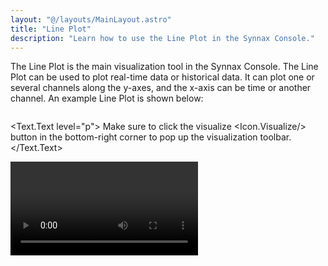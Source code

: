 ```yaml
---
layout: "@/layouts/MainLayout.astro"
title: "Line Plot"
description: "Learn how to use the Line Plot in the Synnax Console."
---
```


The Line Plot is the main visualization tool in the Synnax Console. The Line
Plot can be used to plot real-time data or historical data. It can plot one or
several channels along the y-axes, and the x-axis can be time or another
channel. An example Line Plot is shown below:

<Image client:only="react" id="console/line-plot"  />

<Text.Text level="p">
Make sure to click the visualize <Icon.Visualize/> button in the bottom-right
corner to pop up the visualization toolbar.
</Text.Text>

<Video client:only="react" id="console/ui-overview-open-visualization-toolbar" />

## Visualization Toolbar

### Data Tab
The data tab has several properties underneath it:
- Y1 lets you select which channels to plot along the left-hand axis.
- Y2 lets you select which channels to plot along the right-hand axis.
- Ranges lets you select which time ranges to plot. Data will only be plotted
  that took place over these time ranges. If you select multiple ranges, the
  x-axis will scale to accomodate both.
    - Rolling time ranges allow you to view the most recent time increment of
      data. These are intented for cases where the user wants to view live data.
- X1 lets you select the x-axis to be scaled by a channel instead of time. Note
  that the only data shown will be the data from range selected in Ranges.

<Video client:only="react" id="console/line-plot-data-tab" />

### Lines Tab
The line tab has several properties underneath it:
- Label allows you to change what text appears for the channels in the graph
  legend. The label can be the channel name or a channel alias. Note that
  changing the label does _not_ change the _channel_ name.
- Line width lets you change how many pixels the lines are.
- Downsampling lets you change how many times the channels get plotted. If
  downsampling is n, it plots every nth data point.
- Color changes the color of the line on the graph.

<Video client:only="react" id="console/line-plot-lines-tab" />

### Axes Tab
<Text.Text level="p">
<ul>
  <li>Lower bound and upper bound decides the limits for the axes.
      The <Icon.Auto/> button enables auto-bounding on the graphs.</li>
  <li>Tick spacing determines how far apart the tick marks are in pixels on the screen.
      Synnax will automatically determine appropriate tick intecrements based on this information.</li>
  <li>If you add a label, this will add a title to the axis.</li>
  <li>Label direction determines whether the letters in the label are vertical or horizontal.</li>
  <li>Label size determines the size of the label.</li>
</ul>
</Text.Text>

<Video client:only="react" id="console/line-plot-axes-tab" />

### Properties Tab
The properties tab has several properties underneath it:
- Title allows you to change the title of the plot. This will change it in the
  workspace tab and on the top of the graph.
- The title switch determines whether the title is viewed in the chart.
- The legend switch determines whether the legend is viewed in the chart. Note
  that the legend can be moved around to any location on the plot.

<Video client:only="react" id="console/line-plot-properties-tab" />

<Divider.Divider direction="x"/>

## Navigating the Line Plot

### Zoom

<Text.Text level="p">
Zoom on the plot by clicking the <Icon.Zoom/> icon in the bottom-left or by
pressing `alt` (Windows) / `command` (Mac) and left click. This will adjust the
axes of the graph to the box made.
</Text.Text>

<Video client:only="react" id="console/line-plot-zoom" />

### Pan

<Text.Text level="p">
Pan the plot by clicking <Icon.Pan/> in the bottom left or by pressing `shift`
and left click.
</Text.Text>

<Video client:only="react" id="console/line-plot-pan" />

### Select Data
<Text.Text level="p">
Select data by clicking <Icon.Selection/> in the bottom left or by pressing
`alt`and left click. This box allows you to select data by dragging on the
graph. After selecting data you can right click and copy the time range to be
used in Python, TypeScript, or ISO formats.
</Text.Text>

<Video client:only="react" id="console/line-plot-select" />

### Reset Zoom
<Text.Text level="p">
Reset the zoom by clicking <Icon.Expand/> in the bottom left or by pressing `↑`
and left click.
</Text.Text>

### Slope

<Text.Text level="p">
The slope button <Icon.Rule/> allows you to select two points on the graph and
calculate the slope between them. It also allows you to see the difference in
the x and y axes. To change the first point, press the `1` key and click on the
graph. To change the second point, press the `2` key and click on the graph.
</Text.Text>

<Video client:only="react" id="console/line-plot-slope" />
